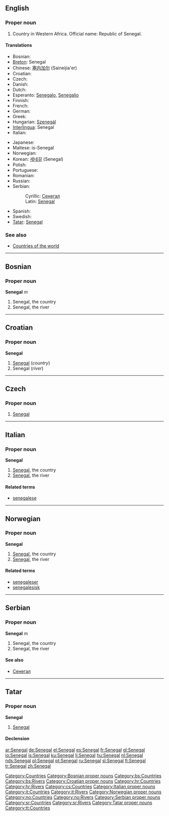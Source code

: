 ==English==

===Proper noun===
{{en-proper noun}}

# Country in Western Africa. Official name: Republic of Senegal.

====Translations====
{{top}}
* Bosnian: {{t-|bs|Senegal|m}}
* [[Breton]]: Senegal
* Chinese: [[塞内加尔]] (Saineijia'er)
* Croatian: {{t-|hr|Senegal|m}}
* Czech: {{t-|cs|Senegal|m}}
* Danish: {{t-|da|Senegal}}
* Dutch: {{t+|nl|Senegal}}
* Esperanto: [[Senegalo]], [[Senegalio]]
* Finnish: {{t+|fi|Senegal}}
* French: {{t+|fr|Sénégal}}
* German: {{t+|de|Senegal}}
* Greek: {{t-|el|Σενεγάλη|f|tr=Senegáli|sc=Grek}}
* Hungarian: [[Szenegál]]
* [[Interlingua]]: Senegal
* Italian: {{t-|it|Senegal}}
{{mid}}
* Japanese: {{t-|ja|セネガル|tr=Senegaru|sc=Jpan}}
* Maltese: is-Senegal
* Norwegian: {{t-|no|Senegal}}
* Korean: [[세네갈]] (Senegal)
* Polish: {{t+|pl|Senegal}}
* Portuguese: {{t+|pt|Senegal}}
* Romanian: {{t-|ro|Senegal|n}}
* Russian: {{t+|ru|Сенегал|sc=Cyrl}}
* Serbian:
*: Cyrillic: [[Сенегал#Serbian|Сенегал]] {{m}}
*: Latin: [[Senegal#Serbian|Senegal]] {{m}}
* Spanish: {{t+|es|Senegal}}
* Swedish: {{t-|sv|Senegal}}
* [[Tatar]]: [[Senegal#Tatar|Senegal]]
{{bottom}}

===See also===
* [[Appendix:Countries of the world|Countries of the world]]

[[Category:Countries]]

----

==Bosnian==

===Proper noun===
'''Senegal''' ''m''

# Senegal, the country
# Senegal, the river

[[Category:Bosnian proper nouns]]
[[Category:bs:Countries]]
[[Category:bs:Rivers]]

----

==Croatian==

===Proper noun===
'''Senegal''' {{m}}

# [[#English|Senegal]] (''country'')
# Senegal (''river'')

[[Category:Croatian proper nouns]]
[[Category:hr:Countries]]
[[Category:hr:Rivers]]

----
==Czech==

===Proper noun===
{{cs-proper noun|g=m}}

# [[#English|Senegal]]

[[Category:cs:Countries]]

----
==Italian==
{{wikipedia|lang=it}}
===Proper noun===
'''Senegal''' {{m}}

# [[#English|Senegal]], the country
# [[#English|Senegal]], the river

====Related terms====
*[[senegalese]]

[[Category:Italian proper nouns]]
[[Category:it:Countries]]
[[Category:it:Rivers]]

----
==Norwegian==

===Proper noun===
'''Senegal'''

# [[#English|Senegal]], the country
# [[#English|Senegal]], the river

====Related terms====
*[[senegaleser]]
*[[senegalesisk]]

[[Category:Norwegian proper nouns]]
[[Category:no:Countries]]
[[Category:no:Rivers]]

----

==Serbian==

===Proper noun===
'''Senegal''' ''m''

# Senegal, the country
# Senegal, the river

====See also====
*[[Сенегал#Serbian|Сенегал]]

[[Category:Serbian proper nouns]]
[[Category:sr:Countries]]
[[Category:sr:Rivers]]

----

==Tatar==

===Proper noun===
'''Senegal'''

# [[Senegal#English|Senegal]]

====Declension====
{{tt-latin-noun|nıñ|ga|nı|da|dan}}

[[Category:Tatar proper nouns]]
[[Category:tt:Countries]]

[[ar:Senegal]]
[[de:Senegal]]
[[el:Senegal]]
[[es:Senegal]]
[[fr:Senegal]]
[[gl:Senegal]]
[[io:Senegal]]
[[is:Senegal]]
[[ku:Senegal]]
[[li:Senegal]]
[[hu:Senegal]]
[[nl:Senegal]]
[[nds:Senegal]]
[[pl:Senegal]]
[[pt:Senegal]]
[[ru:Senegal]]
[[sl:Senegal]]
[[fi:Senegal]]
[[tr:Senegal]]
[[zh:Senegal]]